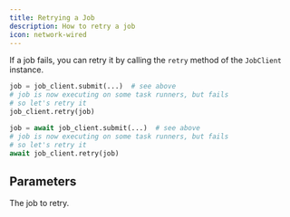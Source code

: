 ```yaml
---
title: Retrying a Job
description: How to retry a job
icon: network-wired
---
```


If a job fails, you can retry it by calling the `retry` method of the `JobClient` instance.

<RequestExample>

```python Python (Sync)
job = job_client.submit(...)  # see above
# job is now executing on some task runners, but fails
# so let's retry it
job_client.retry(job)
```

```python Python (Async)
job = await job_client.submit(...)  # see above
# job is now executing on some task runners, but fails
# so let's retry it
await job_client.retry(job)
```

</RequestExample>

## Parameters

<ParamField path="job" type="Job">
  The job to retry.
</ParamField>

